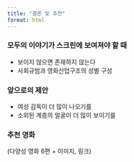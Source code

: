 ```yaml
---
title: "결론 및 추천"
format: html
---
```


### 모두의 이야기가 스크린에 보여져야 할 때

- 보이지 않으면 존재하지 않는다  
- 사회규범과 영화산업구조의 성별 구성

### 앞으로의 제안

- 여성 감독이 더 많이 나오기를
- 소외된 계층의 얼굴이 더 많이 보이기를

### 추천 영화

(다양성 영화 6편 + 이미지, 링크)
